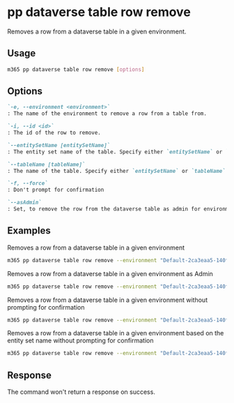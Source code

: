 
# pp dataverse table row remove

Removes a row from a dataverse table in a given environment.

## Usage

```sh
m365 pp dataverse table row remove [options]
```

## Options

```md definition-list
`-e, --environment <environment>`
: The name of the environment to remove a row from a table from.

`-i, --id <id>`
: The id of the row to remove.

`--entitySetName [entitySetName]`
: The entity set name of the table. Specify either `entitySetName` or `tableName` but not both

`--tableName [tableName]`
: The name of the table. Specify either `entitySetName` or `tableName` but not both

`-f, --force`
: Don't prompt for confirmation

`--asAdmin`
: Set, to remove the row from the dataverse table as admin for environments you are not a member of.
```

<Global />

## Examples

Removes a row from a dataverse table in a given environment

```sh
m365 pp dataverse table row remove --environment "Default-2ca3eaa5-140f-4175-8261-3272edf9f339" --tableName "aadusers" --id "21d01cf4-356c-ed11-9561-000d3a4bbea4"
```

Removes a row from a dataverse table in a given environment as Admin

```sh
m365 pp dataverse table row remove --environment "Default-2ca3eaa5-140f-4175-8261-3272edf9f339" --tableName "aadusers" --id "21d01cf4-356c-ed11-9561-000d3a4bbea4" --asAdmin
```

Removes a row from a dataverse table in a given environment without prompting for confirmation

```sh
m365 pp dataverse table row remove --environment "Default-2ca3eaa5-140f-4175-8261-3272edf9f339" --tableName "aadusers" --id "21d01cf4-356c-ed11-9561-000d3a4bbea4" --force
```

Removes a row from a dataverse table in a given environment based on the entity set name without prompting for confirmation

```sh
m365 pp dataverse table row remove --environment "Default-2ca3eaa5-140f-4175-8261-3272edf9f339" --entitySetName "cr6c3_accounts" --id "21d01cf4-356c-ed11-9561-000d3a4bbea4" --force
```

## Response

The command won't return a response on success.
